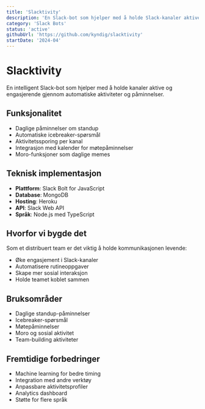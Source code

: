 ```yaml
---
title: 'Slacktivity'
description: 'En Slack-bot som hjelper med å holde Slack-kanaler aktive og engasjerende.'
category: 'Slack Bots'
status: 'active'
githubUrl: 'https://github.com/kyndig/slacktivity'
startDate: '2024-04'
---
```


# Slacktivity

En intelligent Slack-bot som hjelper med å holde kanaler aktive og engasjerende gjennom automatiske aktiviteter og påminnelser.

## Funksjonalitet

- Daglige påminnelser om standup
- Automatiske icebreaker-spørsmål
- Aktivitetssporing per kanal
- Integrasjon med kalender for møtepåminnelser
- Moro-funksjoner som daglige memes

## Teknisk implementasjon

- **Plattform**: Slack Bolt for JavaScript
- **Database**: MongoDB
- **Hosting**: Heroku
- **API**: Slack Web API
- **Språk**: Node.js med TypeScript

## Hvorfor vi bygde det

Som et distribuert team er det viktig å holde kommunikasjonen levende:

- Øke engasjement i Slack-kanaler
- Automatisere rutineoppgaver
- Skape mer sosial interaksjon
- Holde teamet koblet sammen

## Bruksområder

- Daglige standup-påminnelser
- Icebreaker-spørsmål
- Møtepåminnelser
- Moro og sosial aktivitet
- Team-building aktiviteter

## Fremtidige forbedringer

- Machine learning for bedre timing
- Integration med andre verktøy
- Anpassbare aktivitetsprofiler
- Analytics dashboard
- Støtte for flere språk
